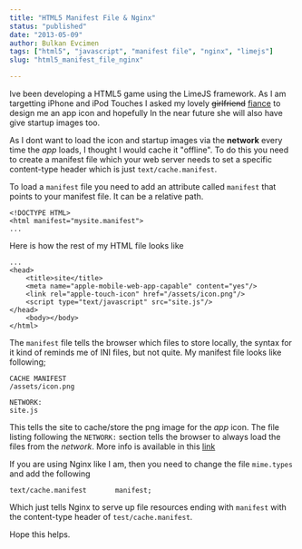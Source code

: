 ```yaml
---
title: "HTML5 Manifest File & Nginx"
status: "published"
date: "2013-05-09"
author: Bulkan Evcimen
tags: ["html5", "javascript", "manifest file", "nginx", "limejs"]
slug: "html5_manifest_file_nginx"

---
```


Ive been developing a HTML5 game using the LimeJS framework. As I am targetting iPhone and iPod Touches I asked my lovely <del>girlfriend</del> [fiance](https://aurorachiarello.com) to design me an app icon and hopefully In the near future she will also have give startup images too.

As I dont want to load the icon and startup images via the __network__ every time the _app_ loads, I thought I would cache it "offline". To do this you need to create a manifest file which your web server needs to set a specific content-type header which is just `text/cache.manifest`.

To load a `manifest` file you need to add an attribute called `manifest` that points to your manifest file. It can be a relative path.

```
<!DOCTYPE HTML>
<html manifest="mysite.manifest">
...
```

Here is how the rest of my HTML file looks like

```
...
<head>
    <title>site</title>
    <meta name="apple-mobile-web-app-capable" content="yes"/>
    <link rel="apple-touch-icon" href="/assets/icon.png"/>
    <script type="text/javascript" src="site.js"/>
</head>
    <body></body>
</html>
```

The `manifest` file tells the browser which files to store locally, the syntax for it kind of reminds me of INI files, but not quite. My manifest file looks like following;

```
CACHE MANIFEST
/assets/icon.png

NETWORK:
site.js
```

This tells the site to cache/store the png image for the _app_ icon. The file listing following the `NETWORK:` section tells the browser to always load the files from the _network_.  More info is available in this [link](https://www.html5rocks.com/en/tutorials/appcache/beginner/)

If you are using Nginx like I am, then you need to change the file `mime.types` and add the following

```
text/cache.manifest       manifest;
```

Which just tells Nginx to serve up file resources ending with `manifest` with the content-type header of `test/cache.manifest`.


Hope this helps.
